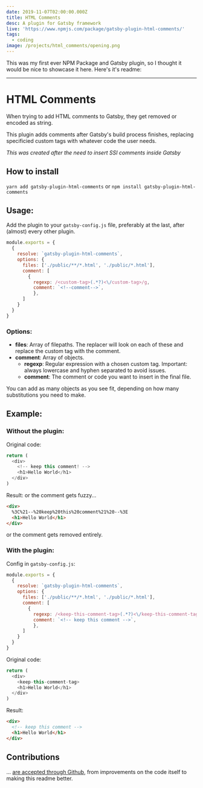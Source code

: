 ```yaml
---
date: 2019-11-07T02:00:00.000Z
title: HTML Comments
desc: A plugin for Gatsby framework
live: 'https://www.npmjs.com/package/gatsby-plugin-html-comments/'
tags:
  - coding
image: /projects/html_comments/opening.png
---
```


This was my first ever NPM Package and Gatsby plugin, so I thought it would be nice to showcase it here. Here's it's readme:

---

# HTML Comments

When trying to add HTML comments to Gatsby, they get removed or encoded as string.

This plugin adds comments after Gatsby's build process finishes, replacing specificied custom tags with whatever code the user needs.

_This was created after the need to insert SSI comments inside Gatsby_

## How to install

`yarn add gatsby-plugin-html-comments` or `npm install gatsby-plugin-html-comments`

## Usage:

Add the plugin to your `gatsby-config.js` file, preferably at the last, after (almost) every other plugin.

```javascript
module.exports = {
  {
    resolve: `gatsby-plugin-html-comments`,
    options: {
      files: ['./public/**/*.html', './public/*.html'],
      comment: [
        {
          regexp: /<custom-tag>(.*?)<\/custom-tag>/g,
          comment: `<!--comment-->`,
          },
      ]
    }
  }
}
```

### Options:

- **files**: Array of filepaths. The replacer will look on each of these and replace the custom tag with the comment.
- **comment**: Array of objects.
  - **regexp**: Regular expression with a chosen custom tag. Important: always lowercase and hyphen separated to avoid issues.
  - **comment**: The comment or code you want to insert in the final file.

You can add as many objects as you see fit, depending on how many substitutions you need to make.

## Example:

### Without the plugin:

Original code:

```javascript
return (
  <div>
    <!-- keep this comment! -->
    <h1>Hello World</h1>
  </div>
)
```

Result: or the comment gets fuzzy...

```html
<div>
  %3C%21--%20keep%20this%20comment%21%20--%3E
  <h1>Hello World</h1>
</div>
```

or the comment gets removed entirely.

### With the plugin:

Config in `gatsby-config.js`:

```javascript
module.exports = {
  {
    resolve: `gatsby-plugin-html-comments`,
    options: {
      files: ['./public/**/*.html', './public/*.html'],
      comment: [
        {
          regexp: /<keep-this-comment-tag>(.*?)<\/keep-this-comment-tag>/g,
          comment: `<!-- keep this comment -->`,
          },
      ]
    }
  }
}
```

Original code:

```javascript
return (
  <div>
    <keep-this-comment-tag>
    <h1>Hello World</h1>
  </div>
)
```

Result:

```html
<div>
  <!-- keep this comment -->
  <h1>Hello World</h1>
</div>
```

## Contributions

... [are accepted through Github](https://github.com/angelod1as/gatsby-plugin-html-comments), from improvements on the code itself to making this readme better.
